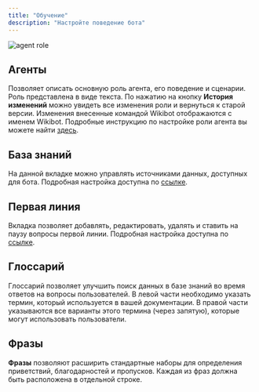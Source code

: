 ```yaml
---
title: "Обучение"
description: "Настройте поведение бота"
---
```


<img src="/images/lk-agent-role.jpg" alt="agent role" />

## Агенты

Позволяет описать основную роль агента, его поведение и сценарии.
Роль представлена в виде текста. По нажатию на кнопку **История изменений** можно увидеть все изменения роли и вернуться к старой версии. Изменения внесенные командой Wikibot
отображаются с именем Wikibot. Подробные инструкцию по настройке роли агента вы можете найти [здесь](/learning/agent).

## База знаний

На данной вкладке можно управлять источниками данных, доступных для бота. Подробная настройка доступна по [ссылке](/learning/kb).


## Первая линия

Вкладка позволяет добавлять, редактировать, удалять и ставить на паузу вопросы первой линии.  Подробная настройка доступна по [ссылке](/learning/first-line).




## Глоссарий

Глоссарий позволяет улучшить поиск данных в базе знаний во время ответов на вопросы пользователей. В левой части необходимо указать термин, который используется в вашей документации.
В правой части указываются все варианты этого термина (через запятую), которые могут использовать пользователи.

## Фразы

**Фразы** позволяют расширить стандартные наборы для определения приветствий, благодарностей и пропусков.
Каждая из фраз должна быть расположена в отдельной строке.
